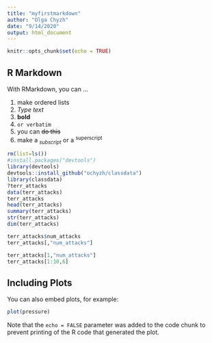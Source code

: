 ```yaml
---
title: "myfirstmarkdown"
author: "Olga Chyzh"
date: "9/14/2020"
output: html_document
---
```


```r
knitr::opts_chunk$set(echo = TRUE)
```

## R Markdown

With RMarkdown, you can ...

1. make ordered lists
2. *Type text*
3. **bold**
4. `or verbatim`
5. you can ~~do this~~
6. make a $_{subscript}$ or a ^superscript^




```r
rm(list=ls())
#install.packages("devtools")
library(devtools)
devtools::install_github("ochyzh/classdata")
library(classdata)
?terr_attacks
data(terr_attacks)
terr_attacks
head(terr_attacks)
summary(terr_attacks)
str(terr_attacks)
dim(terr_attacks)

terr_attacks$num_attacks
terr_attacks[,"num_attacks"]

terr_attacks[1,"num_attacks"]
terr_attacks[1:10,6]


```

## Including Plots

You can also embed plots, for example:

```r
plot(pressure)
```

Note that the `echo = FALSE` parameter was added to the code chunk to prevent printing of the R code that generated the plot.
